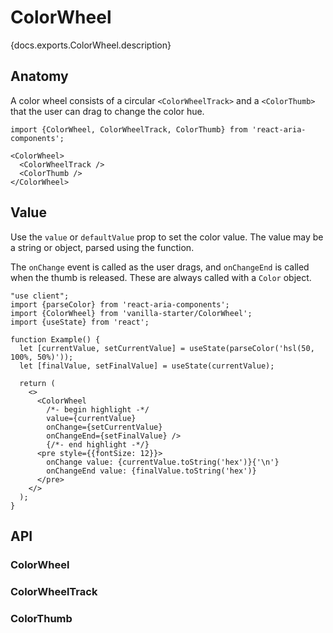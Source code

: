 

# ColorWheel

<PageDescription>{docs.exports.ColorWheel.description}</PageDescription>

<ExampleSwitcher>
  <VisualExample
    component={VanillaColorWheel}
    docs={docs.exports.ColorWheel}
    links={docs.links}
    props={['isDisabled']}
    type="vanilla"
    files={["starters/docs/src/ColorWheel.tsx", "starters/docs/src/ColorWheel.css", "starters/docs/src/theme.css"]} />
  <VisualExample
    component={TailwindColorWheel}
    docs={docs.exports.ColorWheel}
    links={docs.links}
    props={['isDisabled']}
    type="tailwind"
    files={["starters/tailwind/src/ColorWheel.tsx", "starters/tailwind/src/ColorThumb.tsx", "starters/tailwind/src/index.css"]} />
</ExampleSwitcher>

## Anatomy

<Anatomy
  role="img"
  aria-label="Color wheel anatomy diagram: Shows a color wheel component with labels pointing to its parts, including the track, and thumb elements." />

A color wheel consists of a circular `<ColorWheelTrack>` and a `<ColorThumb>` that the user can drag to change the color hue.

```tsx
import {ColorWheel, ColorWheelTrack, ColorThumb} from 'react-aria-components';

<ColorWheel>
  <ColorWheelTrack />
  <ColorThumb />
</ColorWheel>
```

## Value

Use the `value` or `defaultValue` prop to set the color value. The value may be a string or <TypeLink type={docs.exports.Color} links={docs.links} /> object, parsed using the <TypeLink type={docs.exports.parseColor} links={docs.links} /> function.

The `onChange` event is called as the user drags, and `onChangeEnd` is called when the thumb is released. These are always called with a `Color` object.

```tsx render
"use client";
import {parseColor} from 'react-aria-components';
import {ColorWheel} from 'vanilla-starter/ColorWheel';
import {useState} from 'react';

function Example() {
  let [currentValue, setCurrentValue] = useState(parseColor('hsl(50, 100%, 50%)'));
  let [finalValue, setFinalValue] = useState(currentValue);

  return (
    <>
      <ColorWheel
        /*- begin highlight -*/
        value={currentValue}
        onChange={setCurrentValue}
        onChangeEnd={setFinalValue} />
        {/*- end highlight -*/}
      <pre style={{fontSize: 12}}>
        onChange value: {currentValue.toString('hex')}{'\n'}
        onChangeEnd value: {finalValue.toString('hex')}
      </pre>
    </>
  );
}
```

## API

### ColorWheel

<PropTable component={docs.exports.ColorWheel} links={docs.links} showDescription />

<StateTable defaultClassName="react-aria-ColorWheel" properties={docs.exports.ColorWheelRenderProps.properties} />

### ColorWheelTrack

<PropTable component={docs.exports.ColorWheelTrack} links={docs.links} showDescription />

<StateTable defaultClassName="react-aria-ColorWheelTrack" properties={docs.exports.ColorWheelTrackRenderProps.properties} />

### ColorThumb

<PropTable component={docs.exports.ColorThumb} links={docs.links} showDescription />

<StateTable defaultClassName="react-aria-ColorThumb" properties={docs.exports.ColorThumbRenderProps.properties} />
